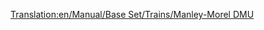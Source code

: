 [[Translation:en/Manual/Base Set/Trains/Manley-Morel DMU]]
{{en/Manual/Base Set/Trains/Trains|Cost=£12,890 ($25,780)
|Speed=112 kph (70 mph)
|Weight=32 t
|Power=600 hp
|Annual=£1,278 ($2,556)
|Designed=1957
|Lifespan=12
|Capacity=76 passengers
|Description=The Manley-Morel DMU is a Diesel Multiple unit that by default comes with two units and carries passengers.

These trains are really only suitable for light passenger transport, as they lack the power to transport heavier goods and pull more carriages.  You could add more units to increase the power and capacity (in true DMU style), but you are still limited to 70mph, so a better option would be to wait for the [[en/Manual/Base Set/Trains/SH '125']] to come in in 1977 and use that.  

A word of warning though, when faster trains arrive on a large network, you may find that they get stuck behind these slower units slowing the whole network down, so you should either upgrade the whole lot, keep the DMUs on a separate section of track, or build [[en/Community/Double-Tracks]].

This train is made obsolete by the [[en/Manual/Base Set/Trains/Dash]] which is introduced in 1984, but this is only 5mph faster and 100hp more powerful so really isn't much of an improvement - you are likely to have upgraded most major routes to SH '125's by then anyway.
|Real-life=This is the Transport Tycoon version of the Metro-Cammell Class 101 DMU whic h was introduced as part of the 1956 British Railways Modernisation programme, designed to replace steam locomotives on local and semi-express lines. Unbelievably, despite the TTD '12 year' life span, these machines are still seen plodding around the British countryside!
}}